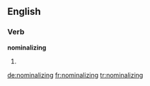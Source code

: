 ==English==

===Verb===
'''nominalizing'''

# {{present participle of|nominalize}}

[[de:nominalizing]]
[[fr:nominalizing]]
[[tr:nominalizing]]